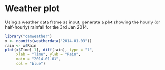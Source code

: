 # Weather plot

Using a weather data frame as input, generate a plot showing the
hourly (or half-hourly) rainfall for the 3rd Jan 2014.

```r
library("camweather")
x <- nounits(weatherdata("2014-01-03"))
rain <- x$Rain
plot(x$Time[-1], diff(rain), type = "l",
     xlab = "Time", ylab = "Rain",
     main = "2014-01-03",
     col = "blue")
```
